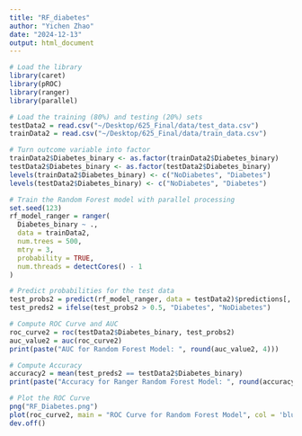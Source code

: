 ```yaml
---
title: "RF_diabetes"
author: "Yichen Zhao"
date: "2024-12-13"
output: html_document
---
```


```r
# Load the library
library(caret)
library(pROC)
library(ranger)
library(parallel)
```

```r
# Load the training (80%) and testing (20%) sets
testData2 = read.csv("~/Desktop/625_Final/data/test_data.csv")
trainData2 = read.csv("~/Desktop/625_Final/data/train_data.csv")
```

```r
# Turn outcome variable into factor
trainData2$Diabetes_binary <- as.factor(trainData2$Diabetes_binary)
testData2$Diabetes_binary <- as.factor(testData2$Diabetes_binary)
levels(trainData2$Diabetes_binary) <- c("NoDiabetes", "Diabetes")
levels(testData2$Diabetes_binary) <- c("NoDiabetes", "Diabetes")

# Train the Random Forest model with parallel processing
set.seed(123)
rf_model_ranger = ranger(
  Diabetes_binary ~ ., 
  data = trainData2,
  num.trees = 500,         
  mtry = 3,                 
  probability = TRUE,       
  num.threads = detectCores() - 1  
)

# Predict probabilities for the test data
test_probs2 = predict(rf_model_ranger, data = testData2)$predictions[, "Diabetes"]
test_preds2 = ifelse(test_probs2 > 0.5, "Diabetes", "NoDiabetes")
```

```r
# Compute ROC Curve and AUC
roc_curve2 = roc(testData2$Diabetes_binary, test_probs2)
auc_value2 = auc(roc_curve2)
print(paste("AUC for Random Forest Model: ", round(auc_value2, 4)))

# Compute Accuracy
accuracy2 = mean(test_preds2 == testData2$Diabetes_binary)
print(paste("Accuracy for Ranger Random Forest Model: ", round(accuracy2, 4)))

# Plot the ROC Curve
png("RF_Diabetes.png")
plot(roc_curve2, main = "ROC Curve for Random Forest Model", col = 'blue', lwd = 2)
dev.off()
```

